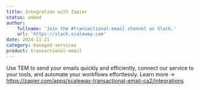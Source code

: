 ```yaml
---
title: Integration with Zapier
status: added
author:
    fullname: 'Join the #transactional-email channel on Slack.'
    url: 'https://slack.scaleway.com'
date: 2024-11-21
category: managed-services
product: transactional-email
---
```


Use TEM to send your emails quickly and efficiently, connect our service to your tools, and automate your workflows effortlessly.
Learn more -> https://zapier.com/apps/scaleway-transactional-email-ca2/integrations

